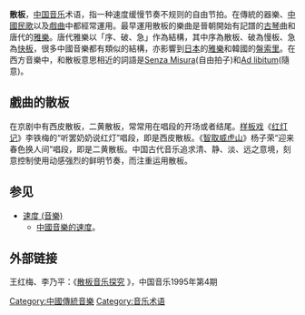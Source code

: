 '''散板'''，[[中国音乐|中国音乐]]术语，指一种速度缓慢节奏不规则的自由节拍。在傳統的器樂、[[中國民歌|中國民歌]]以及[[戲曲|戲曲]]中都經常運用。最早運用散板的樂曲是晉朝開始有記譜的[[古琴|古琴]]曲和唐代的[[雅樂|雅樂]]。唐代雅樂以「序、破、急」作為結構，其中序為散板、破為慢板、急為[[快板|快板]]，很多中國音樂都有類似的結構，亦影響到[[日本|日本]]的[[日本雅樂|雅樂]]和韓國的[[盤索里|盤索里]]。在西方音樂中，和散板意思相近的詞語是[[Senza_Misura|Senza Misura]](自由拍子)和[[Ad_libitum|Ad libitum]](隨意)。

==戲曲的散板==

在京剧中有西皮散板，二黄散板，常常用在唱段的开场或者结尾。[[样板戏|样板戏]]《[[红灯记|红灯记]]》李铁梅的“听罢奶奶说红灯”唱段，即是西皮散板。《[[智取威虎山|智取威虎山]]》杨子荣“迎来春色换人间”唱段，即是二黄散板。中国古代音乐追求清、静、淡、远之意境，刻意控制使用动感强烈的鲜明节奏，而注重运用散板。

==参见==
* [[速度_(音樂)|速度 (音樂)]]
** [[速度_(音樂)#中國音樂的速度|中國音樂的速度]]。

==外部链接==
王红梅、李乃平：《[http://www.cnki.com.cn/Article/CJFDTotal-ZGMU199504011.htm 散板音乐探究] {{Wayback|url=http://www.cnki.com.cn/Article/CJFDTotal-ZGMU199504011.htm |date=20160304103917 }}》，中国音乐1995年第4期

{{Music-stub}}

[[Category:中國傳統音樂|Category:中國傳統音樂]]
[[Category:音乐术语|Category:音乐术语]]